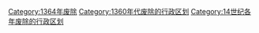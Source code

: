 [[Category:1364年废除|Category:1364年废除]]
[[Category:1360年代废除的行政区划|Category:1360年代废除的行政区划]]
[[Category:14世纪各年废除的行政区划|Category:14世纪各年废除的行政区划]]